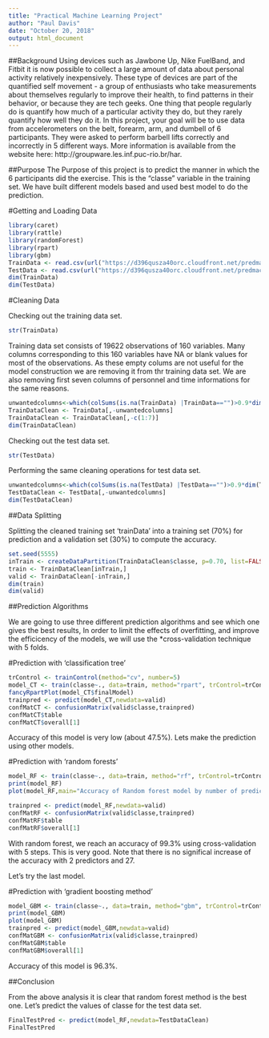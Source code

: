 ```yaml
---
title: "Practical Machine Learning Project"
author: "Paul Davis"
date: "October 20, 2018"
output: html_document
---
```



##Background
Using devices such as Jawbone Up, Nike FuelBand, and Fitbit it is now possible to collect a large amount of data about personal activity relatively inexpensively. These type of devices are part of the quantified self movement - a group of enthusiasts who take measurements about themselves regularly to improve their health, to find patterns in their behavior, or because they are tech geeks. One thing that people regularly do is quantify how much of a particular activity they do, but they rarely quantify how well they do it. In this project, your goal will be to use data from accelerometers on the belt, forearm, arm, and dumbell of 6 participants. They were asked to perform barbell lifts correctly and incorrectly in 5 different ways. More information is available from the website here: http://groupware.les.inf.puc-rio.br/har.

##Purpose
The Purpose of this project is to predict the manner in which the 6 participants did the exercise. This is the "classe" variable in the training set. We have built different models based and used best model to do the prediction.

#Getting and Loading Data

```r
library(caret)
library(rattle)
library(randomForest)
library(rpart)
library(gbm)
TrainData <- read.csv(url("https://d396qusza40orc.cloudfront.net/predmachlearn/pml-training.csv"),header=TRUE)
TestData <- read.csv(url("https://d396qusza40orc.cloudfront.net/predmachlearn/pml-testing.csv"),header=TRUE)
dim(TrainData)
dim(TestData)
```

#Cleaning Data

Checking out the training data set.
```r
str(TrainData)
```

Training data set consists of 19622 observations of 160 variables. Many columns corresponding to this 160 variables have NA or blank values for most of the observations. As these empty colums are not useful for the model construction we are removing it from thr training data set. We are also removing first seven columns of personnel and time informations for the same reasons.

```r
unwantedcolumns<-which(colSums(is.na(TrainData) |TrainData=="")>0.9*dim(TrainData)[1]) 
TrainDataClean <- TrainData[,-unwantedcolumns]
TrainDataClean <- TrainDataClean[,-c(1:7)]
dim(TrainDataClean)
```

Checking out the test data set.
```r
str(TestData)
```

Performing the same cleaning operations for test data set.

```r
unwantedcolumns<-which(colSums(is.na(TestData) |TestData=="")>0.9*dim(TestData)[1]) 
TestDataClean <- TestData[,-unwantedcolumns]
dim(TestDataClean)
```

##Data Splitting

Splitting the cleaned training set 'trainData' into a training set (70%) for prediction and a validation set (30%) to compute the accuracy.

```r
set.seed(5555)
inTrain <- createDataPartition(TrainDataClean$classe, p=0.70, list=FALSE)
train <- TrainDataClean[inTrain,]
valid <- TrainDataClean[-inTrain,]
dim(train)
dim(valid)
```

##Prediction Algorithms

We are going to use three different prediction algorithms and see which one gives the best results,
In order to limit the effects of overfitting, and improve the efficicency of the models, we will use the *cross-validation technique with 5 folds.

#Prediction with 'classification tree'

```r
trControl <- trainControl(method="cv", number=5)
model_CT <- train(classe~., data=train, method="rpart", trControl=trControl)
fancyRpartPlot(model_CT$finalModel)
trainpred <- predict(model_CT,newdata=valid)
confMatCT <- confusionMatrix(valid$classe,trainpred)
confMatCT$table
confMatCT$overall[1]
```

Accuracy of this model is very low (about 47.5%). Lets make the prediction using other models.

#Prediction with 'random forests'

```r
model_RF <- train(classe~., data=train, method="rf", trControl=trControl, verbose=FALSE)
print(model_RF)
plot(model_RF,main="Accuracy of Random forest model by number of predictors")

trainpred <- predict(model_RF,newdata=valid)
confMatRF <- confusionMatrix(valid$classe,trainpred)
confMatRF$table
confMatRF$overall[1]
```

With random forest, we reach an accuracy of 99.3% using cross-validation with 5 steps. This is very good. Note that there is no significal increase of the accuracy with 2 predictors and 27.

Let's try the last model.

#Prediction with 'gradient boosting method'

```r
model_GBM <- train(classe~., data=train, method="gbm", trControl=trControl, verbose=FALSE)
print(model_GBM)
plot(model_GBM)
trainpred <- predict(model_GBM,newdata=valid)
confMatGBM <- confusionMatrix(valid$classe,trainpred)
confMatGBM$table
confMatGBM$overall[1]
```

Accuracy of this model is 96.3%.

##Conclusion

From the above analysis it is clear that random forest method is the best one. Let's predict the values of classe for the test data set.

```r
FinalTestPred <- predict(model_RF,newdata=TestDataClean)
FinalTestPred
```



